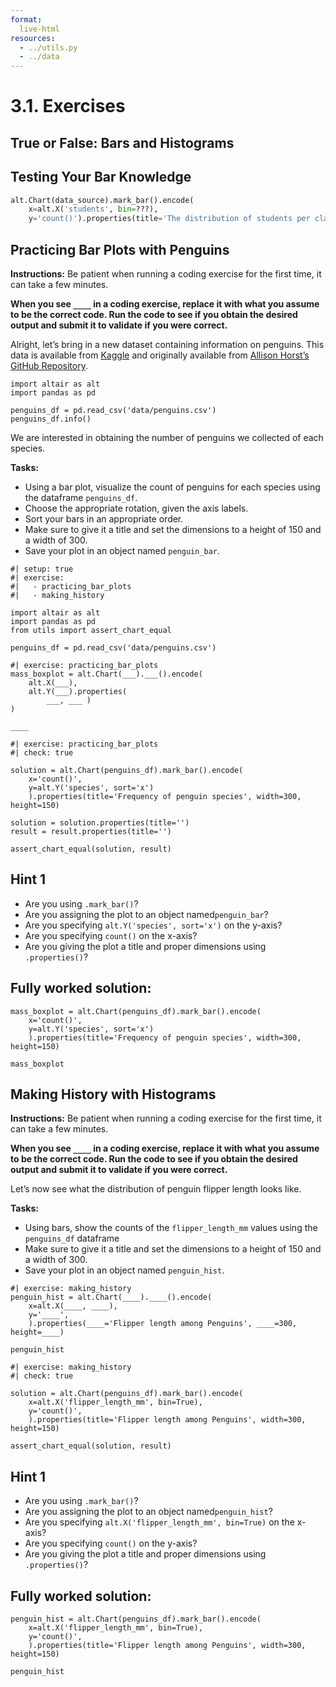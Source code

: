 ```yaml
---
format:
  live-html
resources:
  - ../utils.py
  - ../data
---
```


<script src='../../src/quiz.js'></script>  

# 3.1. Exercises

## True or False: Bars and Histograms

<div id='mcq1'></div> 
<script>
    generateQuiz(
        'mcq1', 
        'True or False',  
        'It’s often a good idea to make a horizontal histogram so that the labels of the x-axis are easier to read.',  
        { 
        'True': 'The labels of histograms are numbers that don’t need to be rotated to be readable.',
        'False': 'It’s bar charts that can to rotated to make it easier to read the x-axis labels.'
        },
        'False',  
    );
</script>

<div id='mcq2'></div> 
<script>
    generateQuiz(
        'mcq2',
        'True or False',
        'It is best to sort bar charts from high to low values (unless the categorical values have a natural order).',
        {
        'True': 'It’s better to sort your bars with some sort of ordering (be it natural or by frequency)!',
        'False': 'Does sorting a bar chart make it easier to read?'
        },
        'True',
    );
</script>

## Testing Your Bar Knowledge

<div id='mcq3'></div> 
<script>
    generateQuiz(
        'mcq3', 
        'Question 1',  
        'Why do we avoid bar charts when showing summary statistics such as the mean?',  
        { 
        'They do not look the best aestetically.': 'Bar plots can be quite useful and beautiful depending on what is communicated!',
        'Summary statistics are communicated best with line or scatter plots.': 'Is a plot communicating just the summary statistics even a good idea?',
        'They tend to take too long.': ' Sometimes this can be an issue with coding but not when it comes to visualization.',
        'They remove a lot of information such as variation amoung the data.': ''
        },
        'They remove a lot of information such as variation amoung the data.',  
    );
</script>

<div id='mcq4'></div> 
<script>
    generateQuiz(
        'mcq4', 
        'Question 2',  
        'If we wanted to increase the number of bars in the histogram (see code below), what would be needed instead of "???" in the code below?',  
        { 
        '<code>50</code>': 'You need to use a helper function to increase the number of bars and not just set `bin` equal to a number.',
        '<code>alt.Bin(50)</code>': 'There needs to be some sort of argument set within `alt.Bin()`.',
        '<code>bin=alt.Bin(bins=30)</code>': 'You are close but the argument `bins` within the helper function `alt.Bin()` is not quite right.',
        '<code>bin=alt.Bin(maxbins=30)</code>': ''
        },
        'bin=alt.Bin(maxbins=30)',  
    );
</script>

```python
alt.Chart(data_source).mark_bar().encode(
    x=alt.X('students', bin=???),
    y='count()').properties(title='The distribution of students per classroom')
```

## Practicing Bar Plots with Penguins

**Instructions:**
Be patient when running a coding exercise for the first time, it can take a few minutes.

**When you see `____` in a coding exercise, replace it with what you assume to be the correct code. Run the code to see if you obtain the desired output
and submit it to validate if you were correct.**

Alright, let's bring in a new dataset containing information on penguins. This data is available from [Kaggle](https://www.kaggle.com/parulpandey/palmer-archipelago-antarctica-penguin-data) and originally available from [Allison Horst's GitHub Repository](https://github.com/allisonhorst/palmerpenguins). 

```pyodide
import altair as alt
import pandas as pd

penguins_df = pd.read_csv('data/penguins.csv')
penguins_df.info()
```

We are interested in obtaining the number of penguins we collected of each species. 

**Tasks:**

- Using a bar plot, visualize the count of penguins for each species using the dataframe `penguins_df`. 
- Choose the appropriate rotation, given the axis labels. 
- Sort your bars in an appropriate order. 
- Make sure to give it a title and set the dimensions to a height of 150 and a width of 300.
- Save your plot in an object named `penguin_bar`.


```pyodide
#| setup: true
#| exercise: 
#|   - practicing_bar_plots
#|   - making_history

import altair as alt
import pandas as pd
from utils import assert_chart_equal 

penguins_df = pd.read_csv('data/penguins.csv')
```

```pyodide
#| exercise: practicing_bar_plots
mass_boxplot = alt.Chart(___).___().encode(
    alt.X(___),
    alt.Y(___).properties(
        ___, ___ )
)

____
```

```pyodide
#| exercise: practicing_bar_plots
#| check: true

solution = alt.Chart(penguins_df).mark_bar().encode(
    x='count()',
    y=alt.Y('species', sort='x')
    ).properties(title='Frequency of penguin species', width=300, height=150)

solution = solution.properties(title='')
result = result.properties(title='')

assert_chart_equal(solution, result)
```

:::: { .hint exercise="practicing_bar_plots"}
::: { .callout-note collapse="false"}

## Hint 1

- Are you using `.mark_bar()`?
- Are you assigning the plot to an object named`penguin_bar`?
- Are you specifying `alt.Y('species', sort='x')` on the y-axis?
- Are you specifying `count()` on the x-axis?
- Are you giving the plot a title and proper dimensions using `.properties()`?

:::
::::

:::: { .solution exercise="practicing_bar_plots" }
::: { .callout-tip collapse="false"}

## Fully worked solution:

```pyodide
mass_boxplot = alt.Chart(penguins_df).mark_bar().encode(
    x='count()',
    y=alt.Y('species', sort='x')
    ).properties(title='Frequency of penguin species', width=300, height=150)

mass_boxplot
```

:::
::::

<div id='mcq5'></div> 
<script>
    generateQuiz(
        'mcq5', 
        'Question',  
        'Which species is most occurring in the dataset?',  
        { 
        'Chinstrap': 'Are you looking at the right plot?',
        'Gentoo': 'Maybe try again.',
        'Adelie': ''
        },
        'Adelie',  
    );
</script>

## Making History with Histograms

**Instructions:**
Be patient when running a coding exercise for the first time, it can take a few minutes.

**When you see `____` in a coding exercise, replace it with what you assume to be the correct code. Run the code to see if you obtain the desired output
and submit it to validate if you were correct.**

Let's now see what the distribution of penguin flipper length looks like. 

**Tasks:**

- Using bars, show the counts of the `flipper_length_mm` values using the `penguins_df` dataframe
- Make sure to give it a title and set the dimensions to a height of 150 and a width of 300.
- Save your plot in an object named `penguin_hist`.

```pyodide
#| exercise: making_history
penguin_hist = alt.Chart(____).____().encode(
    x=alt.X(____, ____),
    y='____',
    ).properties(____='Flipper length among Penguins', ____=300, height=____)

penguin_hist
```

```pyodide
#| exercise: making_history
#| check: true

solution = alt.Chart(penguins_df).mark_bar().encode(
    x=alt.X('flipper_length_mm', bin=True),
    y='count()',
    ).properties(title='Flipper length among Penguins', width=300, height=150)

assert_chart_equal(solution, result)
```

:::: { .hint exercise="making_history"}
::: { .callout-note collapse="false"}

## Hint 1

- Are you using `.mark_bar()`?
- Are you assigning the plot to an object named`penguin_hist`?
- Are you specifying `alt.X('flipper_length_mm', bin=True)` on the x-axis?
- Are you specifying `count()` on the y-axis?
- Are you giving the plot a title and proper dimensions using `.properties()`?

:::
::::

:::: { .solution exercise="making_history" }
::: { .callout-tip collapse="false"}

## Fully worked solution:

```pyodide
penguin_hist = alt.Chart(penguins_df).mark_bar().encode(
    x=alt.X('flipper_length_mm', bin=True),
    y='count()',
    ).properties(title='Flipper length among Penguins', width=300, height=150)

penguin_hist
```

:::
::::